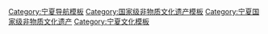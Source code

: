 {{Navbox
|name = 宁夏国家级非物质文化遗产
|title = 宁夏[[国家级非物质文化遗产代表性项目名录]]
|titlestyle =
|image =
|style = text-align:left;
|state = {{{state<includeonly>|collapsed</includeonly>}}}
|groupstyle = text-align:center;
| listclass = hlist
|group1 = 民间文学
|list1 = 
* [[回族民间故事]]
|group2 = 传统音乐
|list2 = 
* [[花儿]]<sup>注</sup>（[[宁夏回族山花儿]]）
* [[回族民间器乐]]
* [[佛教音乐]]<sup>注</sup>（[[北武当庙寺庙音乐]]）
|group3 = 传统舞蹈
|list3 = 

|group4 = 传统戏剧
|list4 = 
* [[秦腔]]<sup>注</sup>
|group5 = 曲艺
|list5 = 
* [[宁夏小曲]]
|group6 = 传统体育<br>游艺与杂技
|list6 = 

|group7 = 传统美术
|list7 = 
* [[剪纸]]<sup>注</sup>（[[回族剪纸]]）
* [[砖雕]]<sup>注</sup>（[[固原砖雕]]）
* [[泥塑]]<sup>注</sup>（[[杨氏家庭泥塑]]）
|group8 = 传统技艺
|list8 = 
* [[滩羊皮鞣制工艺]]<sup>注</sup>（[[二毛皮制作技艺]]）
* [[砚台制作技艺]]<sup>注</sup>（[[贺兰砚制作技艺]]）
|group9 = 传统医药
|list9 = 
* [[回族医药]]（[[张氏回医正骨疗法]]，[[回族汤瓶八诊疗法]]，[[陈氏回族医技十法]]）
|group10 = 民俗
|list10 = 
* [[回族服饰]]
* [[民间信俗]]<sup>注</sup>（[[同心莲花山青苗水会]]）
* [[抬阁]]<sup>注</sup>（[[芯子]]、[[铁枝]]、[[飘色]]）（[[隆德县高台]]）
* [[婚俗]]<sup>注</sup>（[[回族传统婚俗]]）
|belowstyle= text-align:left;
|below = 
*上标“注”的项目为多省区市联合申报。
参见：[[宁夏非物质文化遗产代表性项目名录]]
}}<noinclude>
[[Category:宁夏导航模板]]
[[Category:国家级非物质文化遗产模板]]
[[Category:宁夏国家级非物质文化遗产]]
[[Category:宁夏文化模板]]
</noinclude>